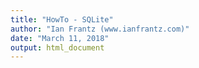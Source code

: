 ```yaml
---
title: "HowTo - SQLite"
author: "Ian Frantz (www.ianfrantz.com)"
date: "March 11, 2018"
output: html_document
---
```

